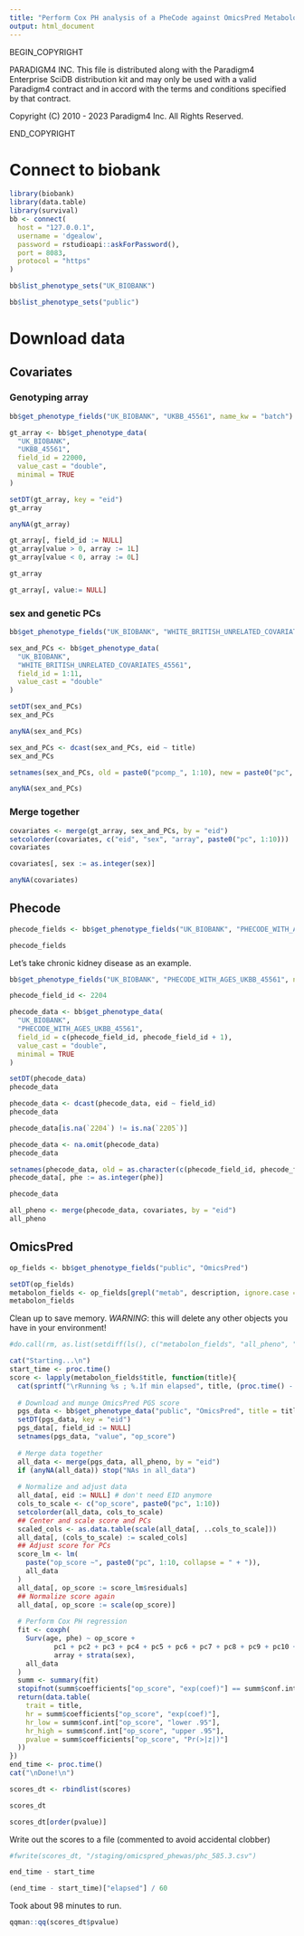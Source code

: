 ```yaml
---
title: "Perform Cox PH analysis of a PheCode against OmicsPred Metabolon PGS scores"
output: html_document
---
```


BEGIN_COPYRIGHT

PARADIGM4 INC.
This file is distributed along with the Paradigm4 Enterprise SciDB 
distribution kit and may only be used with a valid Paradigm4 contract 
and in accord with the terms and conditions specified by that contract.

Copyright (C) 2010 - 2023 Paradigm4 Inc.
All Rights Reserved.

END_COPYRIGHT

# Connect to biobank

```r
library(biobank)
library(data.table)
library(survival)
bb <- connect(
  host = "127.0.0.1",
  username = 'dgealow',
  password = rstudioapi::askForPassword(),
  port = 8083,
  protocol = "https"
)
```


```r
bb$list_phenotype_sets("UK_BIOBANK")
```

```r
bb$list_phenotype_sets("public")
```

# Download data

## Covariates

### Genotyping array

```r
bb$get_phenotype_fields("UK_BIOBANK", "UKBB_45561", name_kw = "batch")
```


```r
gt_array <- bb$get_phenotype_data(
  "UK_BIOBANK",
  "UKBB_45561",
  field_id = 22000,
  value_cast = "double",
  minimal = TRUE
)
```

```r
setDT(gt_array, key = "eid")
gt_array
```

```r
anyNA(gt_array)
```

```r
gt_array[, field_id := NULL]
gt_array[value > 0, array := 1L]
gt_array[value < 0, array := 0L]
```

```r
gt_array
```

```r
gt_array[, value:= NULL]
```

### sex and genetic PCs

```r
bb$get_phenotype_fields("UK_BIOBANK", "WHITE_BRITISH_UNRELATED_COVARIATES_45561")
```

```r
sex_and_PCs <- bb$get_phenotype_data(
  "UK_BIOBANK",
  "WHITE_BRITISH_UNRELATED_COVARIATES_45561",
  field_id = 1:11,
  value_cast = "double"
)
```

```r
setDT(sex_and_PCs)
sex_and_PCs
```

```r
anyNA(sex_and_PCs)
```

```r
sex_and_PCs <- dcast(sex_and_PCs, eid ~ title)
sex_and_PCs
```

```r
setnames(sex_and_PCs, old = paste0("pcomp_", 1:10), new = paste0("pc", 1:10))
```

```r
anyNA(sex_and_PCs)
```

### Merge together

```r
covariates <- merge(gt_array, sex_and_PCs, by = "eid")
setcolorder(covariates, c("eid", "sex", "array", paste0("pc", 1:10)))
covariates
```

```r
covariates[, sex := as.integer(sex)]
```

```r
anyNA(covariates)
```


## Phecode

```r
phecode_fields <- bb$get_phenotype_fields("UK_BIOBANK", "PHECODE_WITH_AGES_UKBB_45561")
```

```r
phecode_fields
```

Let's take chronic kidney disease as an example.

```r
bb$get_phenotype_fields("UK_BIOBANK", "PHECODE_WITH_AGES_UKBB_45561", name_kw = "CKD")
```

```r
phecode_field_id <- 2204
```

```r
phecode_data <- bb$get_phenotype_data(
  "UK_BIOBANK",
  "PHECODE_WITH_AGES_UKBB_45561",
  field_id = c(phecode_field_id, phecode_field_id + 1),
  value_cast = "double",
  minimal = TRUE
)
```

```r
setDT(phecode_data)
phecode_data
```

```r
phecode_data <- dcast(phecode_data, eid ~ field_id)
phecode_data
```

```r
phecode_data[is.na(`2204`) != is.na(`2205`)]
```

```r
phecode_data <- na.omit(phecode_data)
phecode_data
```

```r
setnames(phecode_data, old = as.character(c(phecode_field_id, phecode_field_id + 1)), new = c("phe", "age"))
phecode_data[, phe := as.integer(phe)]
```

```r
phecode_data
```

```r
all_pheno <- merge(phecode_data, covariates, by = "eid")
all_pheno
```


## OmicsPred

```r
op_fields <- bb$get_phenotype_fields("public", "OmicsPred")
```

```r
setDT(op_fields)
metabolon_fields <- op_fields[grepl("metab", description, ignore.case = T)]
metabolon_fields
```

Clean up to save memory.
*WARNING*: this will delete any other objects you have in your environment!
```r
#do.call(rm, as.list(setdiff(ls(), c("metabolon_fields", "all_pheno", "bb"))))
```

```r
cat("Starting...\n")
start_time <- proc.time()
score <- lapply(metabolon_fields$title, function(title){
  cat(sprintf("\rRunning %s ; %.1f min elapsed", title, (proc.time() - start_time)["elapsed"]/60))
  
  # Download and munge OmicsPred PGS score
  pgs_data <- bb$get_phenotype_data("public", "OmicsPred", title = title, value_cast = "double", minimal = T)
  setDT(pgs_data, key = "eid")
  pgs_data[, field_id := NULL]
  setnames(pgs_data, "value", "op_score")
  
  # Merge data together
  all_data <- merge(pgs_data, all_pheno, by = "eid")
  if (anyNA(all_data)) stop("NAs in all_data")
  
  # Normalize and adjust data
  all_data[, eid := NULL] # don't need EID anymore
  cols_to_scale <- c("op_score", paste0("pc", 1:10))
  setcolorder(all_data, cols_to_scale)
  ## Center and scale score and PCs
  scaled_cols <- as.data.table(scale(all_data[, ..cols_to_scale]))
  all_data[, (cols_to_scale) := scaled_cols]
  ## Adjust score for PCs
  score_lm <- lm(
    paste("op_score ~", paste0("pc", 1:10, collapse = " + ")),
    all_data
  )
  all_data[, op_score := score_lm$residuals]
  ## Normalize score again
  all_data[, op_score := scale(op_score)]
  
  # Perform Cox PH regression
  fit <- coxph(
    Surv(age, phe) ~ op_score +
           pc1 + pc2 + pc3 + pc4 + pc5 + pc6 + pc7 + pc8 + pc9 + pc10 +
           array + strata(sex),
    all_data
  )
  summ <- summary(fit)
  stopifnot(summ$coefficients["op_score", "exp(coef)"] == summ$conf.int["op_score", "exp(coef)"])
  return(data.table(
    trait = title,
    hr = summ$coefficients["op_score", "exp(coef)"],
    hr_low = summ$conf.int["op_score", "lower .95"],
    hr_high = summ$conf.int["op_score", "upper .95"],
    pvalue = summ$coefficients["op_score", "Pr(>|z|)"]
  ))
})
end_time <- proc.time()
cat("\nDone!\n")
```

```r
scores_dt <- rbindlist(scores)
```

```r
scores_dt
```

```r
scores_dt[order(pvalue)]
```

Write out the scores to a file
(commented to avoid accidental clobber)
```r
#fwrite(scores_dt, "/staging/omicspred_phewas/phc_585.3.csv")
```

```r
end_time - start_time
```

```r
(end_time - start_time)["elapsed"] / 60
```

Took about 98 minutes to run.

```r
qqman::qq(scores_dt$pvalue)
```


